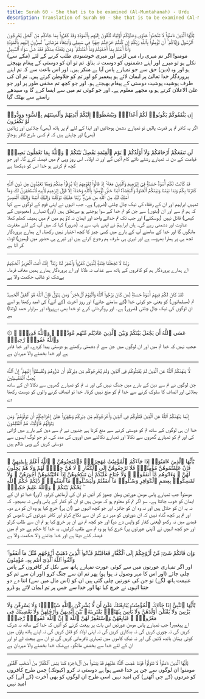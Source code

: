 ```yaml
---
title: Surah 60 - She that is to be examined (Al-Mumtahanah) - Urdu
description: Translation of Surah 60 - She that is to be examined (Al-Mumtahanah) in Urdu
---
```





<Aside type="quran" title="1">
يَٰٓأَيُّهَا ٱلَّذِينَ ءَامَنُوا۟ لَا تَتَّخِذُوا۟ عَدُوِّى وَعَدُوَّكُمْ أَوْلِيَآءَ تُلْقُونَ إِلَيْهِم بِٱلْمَوَدَّةِ وَقَدْ كَفَرُوا۟ بِمَا جَآءَكُم مِّنَ ٱلْحَقِّ يُخْرِجُونَ ٱلرَّسُولَ وَإِيَّاكُمْ ۙ أَن تُؤْمِنُوا۟ بِٱللَّهِ رَبِّكُمْ إِن كُنتُمْ خَرَجْتُمْ جِهَٰدًۭا فِى سَبِيلِى وَٱبْتِغَآءَ مَرْضَاتِى ۚ تُسِرُّونَ إِلَيْهِم بِٱلْمَوَدَّةِ وَأَنَا۠ أَعْلَمُ بِمَآ أَخْفَيْتُمْ وَمَآ أَعْلَنتُمْ ۚ وَمَن يَفْعَلْهُ مِنكُمْ فَقَدْ ضَلَّ سَوَآءَ ٱلسَّبِيلِ
</Aside>

<Aside type="reference" title="1">
مومنو! اگر تم میری راہ میں لڑنے اور میری خوشنودی طلب کرنے کے لئے (مکے سے) نکلے ہو تو میرے اور اپنے دشمنوں کو دوست نہ بناؤ۔ تم تو ان کو دوستی کے پیغام بھیجتے ہو اور وہ (دین) حق سے جو تمہارے پاس آیا ہے منکر ہیں۔ اور اس باعث سے کہ تم اپنے پروردگار خدا تعالیٰ پر ایمان لائے ہو پیغمبر کو اور تم کو جلاوطن کرتے ہیں۔ تم ان کی طرف پوشیدہ پوشیدہ دوستی کے پیغام بھیجتے ہو۔ اور جو کچھ تم مخفی طور پر اور جو علیٰ الاعلان کرتے ہو وہ مجھے معلوم ہے۔ اور جو کوئی تم میں سے ایسا کرے گا وہ سیدھے راستے سے بھٹک گیا
</Aside>

---

<Aside type="quran" title="2">
إِن يَثْقَفُوكُمْ يَكُونُوا۟ لَكُمْ أَعْدَآءًۭ وَيَبْسُطُوٓا۟ إِلَيْكُمْ أَيْدِيَهُمْ وَأَلْسِنَتَهُم بِٱلسُّوٓءِ وَوَدُّوا۟ لَوْ تَكْفُرُونَ
</Aside>

<Aside type="reference" title="2">
اگر یہ کافر تم پر قدرت پالیں تو تمہارے دشمن ہوجائیں اور ایذا کے لئے تم پر ہاتھ (بھی) چلائیں اور زبانیں (بھی) اور چاہتے ہیں کہ تم کسی طرح کافر ہوجاؤ
</Aside>

---

<Aside type="quran" title="3">
لَن تَنفَعَكُمْ أَرْحَامُكُمْ وَلَآ أَوْلَٰدُكُمْ ۚ يَوْمَ ٱلْقِيَٰمَةِ يَفْصِلُ بَيْنَكُمْ ۚ وَٱللَّهُ بِمَا تَعْمَلُونَ بَصِيرٌۭ
</Aside>

<Aside type="reference" title="3">
قیامت کے دن نہ تمہارے رشتے ناتے کام آئیں گے اور نہ اولاد۔ اس روز وہی تم میں فیصلہ کرے گا۔ اور جو کچھ تم کرتے ہو خدا اس کو دیکھتا ہے
</Aside>

---

<Aside type="quran" title="4">
قَدْ كَانَتْ لَكُمْ أُسْوَةٌ حَسَنَةٌۭ فِىٓ إِبْرَٰهِيمَ وَٱلَّذِينَ مَعَهُۥٓ إِذْ قَالُوا۟ لِقَوْمِهِمْ إِنَّا بُرَءَٰٓؤُا۟ مِنكُمْ وَمِمَّا تَعْبُدُونَ مِن دُونِ ٱللَّهِ كَفَرْنَا بِكُمْ وَبَدَا بَيْنَنَا وَبَيْنَكُمُ ٱلْعَدَٰوَةُ وَٱلْبَغْضَآءُ أَبَدًا حَتَّىٰ تُؤْمِنُوا۟ بِٱللَّهِ وَحْدَهُۥٓ إِلَّا قَوْلَ إِبْرَٰهِيمَ لِأَبِيهِ لَأَسْتَغْفِرَنَّ لَكَ وَمَآ أَمْلِكُ لَكَ مِنَ ٱللَّهِ مِن شَىْءٍۢ ۖ رَّبَّنَا عَلَيْكَ تَوَكَّلْنَا وَإِلَيْكَ أَنَبْنَا وَإِلَيْكَ ٱلْمَصِيرُ
</Aside>

<Aside type="reference" title="4">
تمہیں ابراہیم اور ان کے رفقاء کی نیک چال چلنی (ضرور) ہے۔ جب انہوں نے اپنی قوم کے لوگوں سے کہا کہ ہم تم سے اور ان (بتوں) سے جن کو تم خدا کے سوا پوجتے ہو بےتعلق ہیں (اور) تمہارے (معبودوں کے کبھی) قائل نہیں (ہوسکتے) اور جب تک تم خدائے واحد اور ایمان نہ لاؤ ہم میں تم میں ہمیشہ کھلم کھلا عداوت اور دشمنی رہے گی۔ ہاں ابراہیمؑ نے اپنے باپ سے یہ (ضرور) کہا کہ میں آپ کے لئے مغفرت مانگوں گا اور خدا کے سامنے آپ کے بارے میں کسی چیز کا کچھ اختیار نہیں رکھتا۔ اے ہمارے پروردگار تجھ ہی پر ہمارا بھروسہ ہے اور تیری ہی طرف ہم رجوع کرتے ہیں اور تیرے ہی حضور میں (ہمیں) لوٹ کر آنا ہے
</Aside>

---

<Aside type="quran" title="5">
رَبَّنَا لَا تَجْعَلْنَا فِتْنَةًۭ لِّلَّذِينَ كَفَرُوا۟ وَٱغْفِرْ لَنَا رَبَّنَآ ۖ إِنَّكَ أَنتَ ٱلْعَزِيزُ ٱلْحَكِيمُ
</Aside>

<Aside type="reference" title="5">
اے ہمارے پروردگار ہم کو کافروں کے ہاتھ سے عذاب نہ دلانا اور اے پروردگار ہمارے ہمیں معاف فرما۔ بےشک تو غالب حکمت والا ہے
</Aside>

---

<Aside type="quran" title="6">
لَقَدْ كَانَ لَكُمْ فِيهِمْ أُسْوَةٌ حَسَنَةٌۭ لِّمَن كَانَ يَرْجُوا۟ ٱللَّهَ وَٱلْيَوْمَ ٱلْءَاخِرَ ۚ وَمَن يَتَوَلَّ فَإِنَّ ٱللَّهَ هُوَ ٱلْغَنِىُّ ٱلْحَمِيدُ
</Aside>

<Aside type="reference" title="6">
تم (مسلمانوں) کو یعنی جو کوئی خدا (کے سامنے جانے) اور روز آخرت (کے آنے) کی امید رکھتا ہو اسے ان لوگوں کی نیک چال چلنی (ضرور) ہے۔ اور روگردانی کرے تو خدا بھی بےپرواہ اور سزاوار حمد (وثنا) ہے
</Aside>

---

<Aside type="quran" title="7">
۞ عَسَى ٱللَّهُ أَن يَجْعَلَ بَيْنَكُمْ وَبَيْنَ ٱلَّذِينَ عَادَيْتُم مِّنْهُم مَّوَدَّةًۭ ۚ وَٱللَّهُ قَدِيرٌۭ ۚ وَٱللَّهُ غَفُورٌۭ رَّحِيمٌۭ
</Aside>

<Aside type="reference" title="7">
عجب نہیں کہ خدا تم میں اور ان لوگوں میں جن سے تم دشمنی رکھتے ہو دوستی پیدا کردے۔ اور خدا قادر ہے اور خدا بخشنے والا مہربان ہے
</Aside>

---

<Aside type="quran" title="8">
لَّا يَنْهَىٰكُمُ ٱللَّهُ عَنِ ٱلَّذِينَ لَمْ يُقَٰتِلُوكُمْ فِى ٱلدِّينِ وَلَمْ يُخْرِجُوكُم مِّن دِيَٰرِكُمْ أَن تَبَرُّوهُمْ وَتُقْسِطُوٓا۟ إِلَيْهِمْ ۚ إِنَّ ٱللَّهَ يُحِبُّ ٱلْمُقْسِطِينَ
</Aside>

<Aside type="reference" title="8">
جن لوگوں نے تم سے دین کے بارے میں جنگ نہیں کی اور نہ تم کو تمہارے گھروں سے نکالا ان کے ساتھ بھلائی اور انصاف کا سلوک کرنے سے خدا تم کو منع نہیں کرتا۔ خدا تو انصاف کرنے والوں کو دوست رکھتا ہے
</Aside>

---

<Aside type="quran" title="9">
إِنَّمَا يَنْهَىٰكُمُ ٱللَّهُ عَنِ ٱلَّذِينَ قَٰتَلُوكُمْ فِى ٱلدِّينِ وَأَخْرَجُوكُم مِّن دِيَٰرِكُمْ وَظَٰهَرُوا۟ عَلَىٰٓ إِخْرَاجِكُمْ أَن تَوَلَّوْهُمْ ۚ وَمَن يَتَوَلَّهُمْ فَأُو۟لَٰٓئِكَ هُمُ ٱلظَّٰلِمُونَ
</Aside>

<Aside type="reference" title="9">
خدا ان ہی لوگوں کے ساتھ تم کو دوستی کرنے سے منع کرتا ہے جنہوں نے تم سے دین کے بارے میں لڑائی کی اور تم کو تمہارے گھروں سے نکالا اور تمہارے نکالنے میں اوروں کی مدد کی۔ تو جو لوگ ایسوں سے دوستی کریں گے وہی ظالم ہیں
</Aside>

---

<Aside type="quran" title="10">
يَٰٓأَيُّهَا ٱلَّذِينَ ءَامَنُوٓا۟ إِذَا جَآءَكُمُ ٱلْمُؤْمِنَٰتُ مُهَٰجِرَٰتٍۢ فَٱمْتَحِنُوهُنَّ ۖ ٱللَّهُ أَعْلَمُ بِإِيمَٰنِهِنَّ ۖ فَإِنْ عَلِمْتُمُوهُنَّ مُؤْمِنَٰتٍۢ فَلَا تَرْجِعُوهُنَّ إِلَى ٱلْكُفَّارِ ۖ لَا هُنَّ حِلٌّۭ لَّهُمْ وَلَا هُمْ يَحِلُّونَ لَهُنَّ ۖ وَءَاتُوهُم مَّآ أَنفَقُوا۟ ۚ وَلَا جُنَاحَ عَلَيْكُمْ أَن تَنكِحُوهُنَّ إِذَآ ءَاتَيْتُمُوهُنَّ أُجُورَهُنَّ ۚ وَلَا تُمْسِكُوا۟ بِعِصَمِ ٱلْكَوَافِرِ وَسْـَٔلُوا۟ مَآ أَنفَقْتُمْ وَلْيَسْـَٔلُوا۟ مَآ أَنفَقُوا۟ ۚ ذَٰلِكُمْ حُكْمُ ٱللَّهِ ۖ يَحْكُمُ بَيْنَكُمْ ۚ وَٱللَّهُ عَلِيمٌ حَكِيمٌۭ
</Aside>

<Aside type="reference" title="10">
مومنو! جب تمہارے پاس مومن عورتیں وطن چھوڑ کر آئیں تو ان کی آزمائش کرلو۔ (اور) خدا تو ان کے ایمان کو خوب جانتا ہے۔ سو اگر تم کو معلوم ہو کہ مومن ہیں تو ان کو کفار کے پاس واپس نہ بھیجو۔ کہ نہ یہ ان کو حلال ہیں اور نہ وہ ان کو جائز۔ اور جو کچھ انہوں نے (ان پر) خرچ کیا ہو وہ ان کو دے دو۔ اور تم پر کچھ گناہ نہیں کہ ان عورتوں کو مہر دے کر ان سے نکاح کرلو اور کافر عورتوں کی ناموس کو قبضے میں نہ رکھو (یعنی کفار کو واپس دے دو) اور جو کچھ تم نے ان پر خرچ کیا ہو تم ان سے طلب کرلو اور جو کچھ انہوں نے (اپنی عورتوں پر) خرچ کیا ہو وہ تم سے طلب کرلیں۔ یہ خدا کا حکم ہے جو تم میں فیصلہ کئے دیتا ہے اور خدا جاننے والا حکمت والا ہے
</Aside>

---

<Aside type="quran" title="11">
وَإِن فَاتَكُمْ شَىْءٌۭ مِّنْ أَزْوَٰجِكُمْ إِلَى ٱلْكُفَّارِ فَعَاقَبْتُمْ فَـَٔاتُوا۟ ٱلَّذِينَ ذَهَبَتْ أَزْوَٰجُهُم مِّثْلَ مَآ أَنفَقُوا۟ ۚ وَٱتَّقُوا۟ ٱللَّهَ ٱلَّذِىٓ أَنتُم بِهِۦ مُؤْمِنُونَ
</Aside>

<Aside type="reference" title="11">
اور اگر تمہاری عورتوں میں سے کوئی عورت تمہارے ہاتھ سے نکل کر کافروں کے پاس چلی جائے (اور اس کا مہر وصول نہ ہوا ہو) پھر تم ان سے جنگ کرو (اور ان سے تم کو غنیمت ہاتھ لگے) تو جن کی عورتیں چلی گئی ہیں ان کو (اس مال میں سے) اتنا دے دو جتنا انہوں نے خرچ کیا تھا اور خدا سے جس پر تم ایمان لائے ہو ڈرو
</Aside>

---

<Aside type="quran" title="12">
يَٰٓأَيُّهَا ٱلنَّبِىُّ إِذَا جَآءَكَ ٱلْمُؤْمِنَٰتُ يُبَايِعْنَكَ عَلَىٰٓ أَن لَّا يُشْرِكْنَ بِٱللَّهِ شَيْـًۭٔا وَلَا يَسْرِقْنَ وَلَا يَزْنِينَ وَلَا يَقْتُلْنَ أَوْلَٰدَهُنَّ وَلَا يَأْتِينَ بِبُهْتَٰنٍۢ يَفْتَرِينَهُۥ بَيْنَ أَيْدِيهِنَّ وَأَرْجُلِهِنَّ وَلَا يَعْصِينَكَ فِى مَعْرُوفٍۢ ۙ فَبَايِعْهُنَّ وَٱسْتَغْفِرْ لَهُنَّ ٱللَّهَ ۖ إِنَّ ٱللَّهَ غَفُورٌۭ رَّحِيمٌۭ
</Aside>

<Aside type="reference" title="12">
اے پیغمبر! جب تمہارے پاس مومن عورتیں اس بات پر بیعت کرنے کو آئیں کہ خدا کے ساتھ نہ شرک کریں گی نہ چوری کریں گی نہ بدکاری کریں گی نہ اپنی اولاد کو قتل کریں گی نہ اپنے ہاتھ پاؤں میں کوئی بہتان باندھ لائیں گی اور نہ نیک کاموں میں تمہاری نافرمانی کریں گی تو ان سے بیعت لے لو اور ان کے لئے خدا سے بخشش مانگو۔ بےشک خدا بخشنے والا مہربان ہے
</Aside>

---

<Aside type="quran" title="13">
يَٰٓأَيُّهَا ٱلَّذِينَ ءَامَنُوا۟ لَا تَتَوَلَّوْا۟ قَوْمًا غَضِبَ ٱللَّهُ عَلَيْهِمْ قَدْ يَئِسُوا۟ مِنَ ٱلْءَاخِرَةِ كَمَا يَئِسَ ٱلْكُفَّارُ مِنْ أَصْحَٰبِ ٱلْقُبُورِ
</Aside>

<Aside type="reference" title="13">
مومنو! ان لوگوں سے جن پر خدا غصے ہوا ہے دوستی نہ کرو (کیونکہ) جس طرح کافروں کو مردوں (کے جی اُٹھنے) کی امید نہیں اسی طرح ان لوگوں کو بھی آخرت (کے آنے) کی امید نہیں
</Aside>

---
